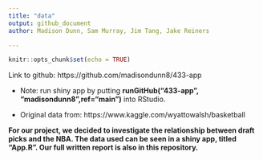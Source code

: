 ```yaml
---
title: "data"
output: github_document
author: Madison Dunn, Sam Murray, Jim Tang, Jake Reiners

---
```


```r
knitr::opts_chunk$set(echo = TRUE)
```


Link to github: https://github.com/madisondunn8/433-app

- Note: run shiny app by putting **runGitHub("433-app", "madisondunn8",ref="main")** into RStudio. 

- Original data from: https://www.kaggle.com/wyattowalsh/basketball

**For our project, we decided to investigate the relationship between draft picks and the NBA. The data used can be seen in a shiny app, titled "App.R". Our full written report is also in this repository.**